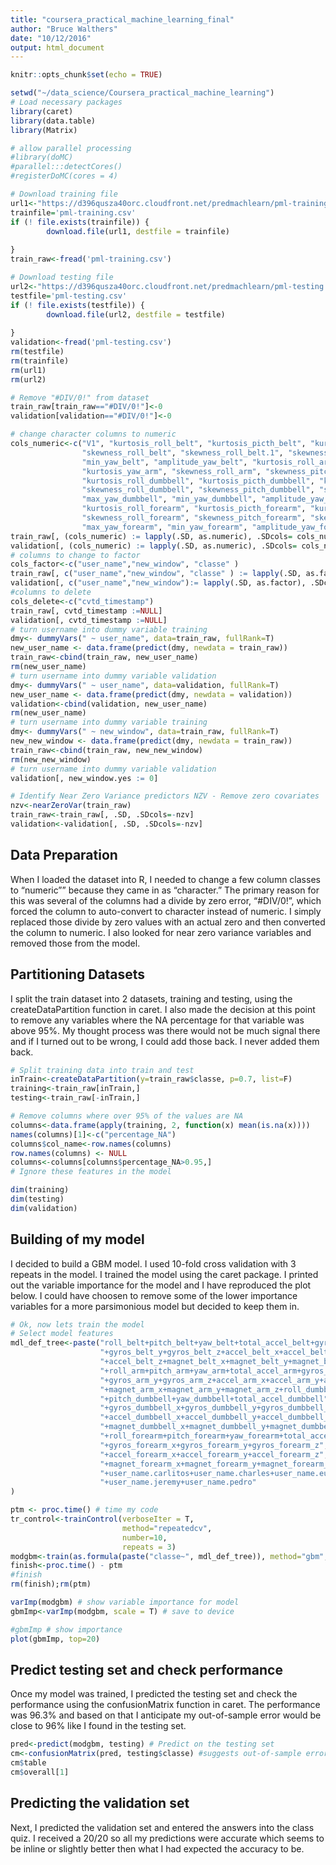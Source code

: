 ```yaml
---
title: "coursera_practical_machine_learning_final"
author: "Bruce Walthers"
date: "10/12/2016"
output: html_document
---
```


```r
knitr::opts_chunk$set(echo = TRUE)

setwd("~/data_science/Coursera_practical_machine_learning")
# Load necessary packages
library(caret)
library(data.table)
library(Matrix)

# allow parallel processing
#library(doMC)
#parallel:::detectCores()
#registerDoMC(cores = 4)

# Download training file
url1<-"https://d396qusza40orc.cloudfront.net/predmachlearn/pml-training.csv"
trainfile='pml-training.csv'
if (! file.exists(trainfile)) {
        download.file(url1, destfile = trainfile)
        
}
train_raw<-fread('pml-training.csv')

# Download testing file
url2<-"https://d396qusza40orc.cloudfront.net/predmachlearn/pml-testing.csv"
testfile='pml-testing.csv'
if (! file.exists(testfile)) {
        download.file(url2, destfile = testfile)
        
}
validation<-fread('pml-testing.csv')
rm(testfile)
rm(trainfile)
rm(url1)
rm(url2)

# Remove "#DIV/0!" from dataset
train_raw[train_raw=="#DIV/0!"]<-0
validation[validation=="#DIV/0!"]<-0

# change character columns to numeric
cols_numeric<-c("V1", "kurtosis_roll_belt", "kurtosis_picth_belt", "kurtosis_yaw_belt",
                "skewness_roll_belt", "skewness_roll_belt.1", "skewness_yaw_belt", "max_yaw_belt",
                "min_yaw_belt", "amplitude_yaw_belt", "kurtosis_roll_arm", "kurtosis_picth_arm",
                "kurtosis_yaw_arm", "skewness_roll_arm", "skewness_pitch_arm", "skewness_yaw_arm",
                "kurtosis_roll_dumbbell", "kurtosis_picth_dumbbell", "kurtosis_yaw_dumbbell",
                "skewness_roll_dumbbell", "skewness_pitch_dumbbell", "skewness_yaw_dumbbell",
                "max_yaw_dumbbell", "min_yaw_dumbbell", "amplitude_yaw_dumbbell",
                "kurtosis_roll_forearm", "kurtosis_picth_forearm", "kurtosis_yaw_forearm",
                "skewness_roll_forearm", "skewness_pitch_forearm", "skewness_yaw_forearm",
                "max_yaw_forearm", "min_yaw_forearm", "amplitude_yaw_forearm")
train_raw[, (cols_numeric) := lapply(.SD, as.numeric), .SDcols= cols_numeric]
validation[, (cols_numeric) := lapply(.SD, as.numeric), .SDcols= cols_numeric]
# columns to change to factor
cols_factor<-c("user_name","new_window", "classe" )
train_raw[, c("user_name","new_window", "classe" ) := lapply(.SD, as.factor), .SDcols= c("user_name","new_window", "classe" )]
validation[, c("user_name","new_window"):= lapply(.SD, as.factor), .SDcols= c("user_name","new_window")]
#columns to delete
cols_delete<-c("cvtd_timestamp")
train_raw[, cvtd_timestamp :=NULL]
validation[, cvtd_timestamp :=NULL]
# turn username into dummy variable training 
dmy<- dummyVars(" ~ user_name", data=train_raw, fullRank=T)
new_user_name <- data.frame(predict(dmy, newdata = train_raw))
train_raw<-cbind(train_raw, new_user_name)
rm(new_user_name)
# turn username into dummy variable validation
dmy<- dummyVars(" ~ user_name", data=validation, fullRank=T)
new_user_name <- data.frame(predict(dmy, newdata = validation))
validation<-cbind(validation, new_user_name)
rm(new_user_name)
# turn username into dummy variable training 
dmy<- dummyVars(" ~ new_window", data=train_raw, fullRank=T)
new_new_window <- data.frame(predict(dmy, newdata = train_raw))
train_raw<-cbind(train_raw, new_new_window)
rm(new_new_window)
# turn username into dummy variable validation
validation[, new_window.yes := 0]

# Identify Near Zero Variance predictors NZV - Remove zero covariates
nzv<-nearZeroVar(train_raw)
train_raw<-train_raw[, .SD, .SDcols=-nzv]
validation<-validation[, .SD, .SDcols=-nzv]
```

## Data Preparation

When I loaded the dataset into R, I needed to change a few column classes to "numeric"" because they came in as "character."  The primary reason for this was several of the columns had a divide by zero error, "#DIV/0!", which forced the column to auto-convert to character instead of numeric.  I simply replaced those divide by zero values with an actual zero and then converted the column to numeric.  I also looked for near zero variance variables and removed those from the model.  

## Partitioning Datasets
I split the train dataset into 2 datasets, training and testing, using the createDataPartition function in caret. I also made the decision at this point to remove any variables where the NA percentage for that variable was above 95%.  My thought process was there would not be much signal there and if I turned out to be wrong, I could add those back.  I never added them back.

```r
# Split training data into train and test
inTrain<-createDataPartition(y=train_raw$classe, p=0.7, list=F)
training<-train_raw[inTrain,]
testing<-train_raw[-inTrain,]

# Remove columns where over 95% of the values are NA
columns<-data.frame(apply(training, 2, function(x) mean(is.na(x))))
names(columns)[1]<-c("percentage_NA")
columns$col_name<-row.names(columns)
row.names(columns) <- NULL 
columns<-columns[columns$percentage_NA>0.95,]
# Ignore these features in the model

```

```r
dim(training)
dim(testing)
dim(validation)
```

## Building of my model

I decided to build a GBM model.  I used 10-fold cross validation with 3 repeats in the model. I trained the model using the caret package.  I printed out the variable importance for the model and I have reproduced the plot below.  I could have choosen to remove some of the lower importance variables for a more parsimonious model but decided to keep them in.

```r
# Ok, now lets train the model
# Select model features
mdl_def_tree<-paste("roll_belt+pitch_belt+yaw_belt+total_accel_belt+gyros_belt_x",
                    "+gyros_belt_y+gyros_belt_z+accel_belt_x+accel_belt_y",
                    "+accel_belt_z+magnet_belt_x+magnet_belt_y+magnet_belt_z",
                    "+roll_arm+pitch_arm+yaw_arm+total_accel_arm+gyros_arm_x",
                    "+gyros_arm_y+gyros_arm_z+accel_arm_x+accel_arm_y+accel_arm_z",
                    "+magnet_arm_x+magnet_arm_y+magnet_arm_z+roll_dumbbell",
                    "+pitch_dumbbell+yaw_dumbbell+total_accel_dumbbell",
                    "+gyros_dumbbell_x+gyros_dumbbell_y+gyros_dumbbell_z",
                    "+accel_dumbbell_x+accel_dumbbell_y+accel_dumbbell_z",
                    "+magnet_dumbbell_x+magnet_dumbbell_y+magnet_dumbbell_z",
                    "+roll_forearm+pitch_forearm+yaw_forearm+total_accel_forearm",
                    "+gyros_forearm_x+gyros_forearm_y+gyros_forearm_z",
                    "+accel_forearm_x+accel_forearm_y+accel_forearm_z",
                    "+magnet_forearm_x+magnet_forearm_y+magnet_forearm_z",
                    "+user_name.carlitos+user_name.charles+user_name.eurico",
                    "+user_name.jeremy+user_name.pedro"
)

ptm <- proc.time() # time my code
tr_control<-trainControl(verboseIter = T,
                         method="repeatedcv",
                         number=10,
                         repeats = 3)
modgbm<-train(as.formula(paste("classe~", mdl_def_tree)), method="gbm", data=training, trControl=tr_control, na.action = na.pass)
finish<-proc.time() - ptm
#finish
rm(finish);rm(ptm)

varImp(modgbm) # show variable importance for model
gbmImp<-varImp(modgbm, scale = T) # save to device


```

```r
#gbmImp # show importance
plot(gbmImp, top=20)
```

## Predict testing set and check performance
Once my model was trained, I predicted the testing set and check the performance using the confusionMatrix function in caret.  The performance was 96.3% and based on that I anticipate my out-of-sample error would be close to 96% like I found in the testing set.

```r
pred<-predict(modgbm, testing) # Predict on the testing set
cm<-confusionMatrix(pred, testing$classe) #suggests out-of-sample error
cm$table
cm$overall[1]

```

## Predicting the validation set
Next, I predicted the validation set and entered the answers into the class quiz.  I received a 20/20 so all my predictions were accurate which seems to be inline or slightly better then what I had expected the accuracy to be.
